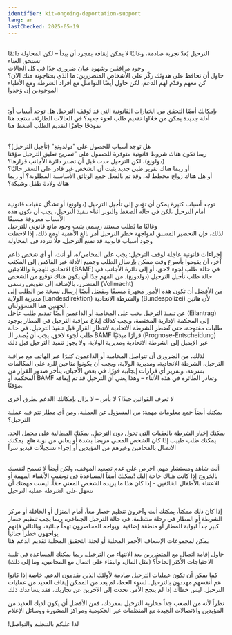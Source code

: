 ```yaml
---
identifier: kit-ongoing-deportation-support
lang: ar
lastChecked: 2025-05-19
---
```

<br/> الترحيل يُعدّ تجربة صادمة، وغالبًا لا يمكن إيقافه بمجرد أن يبدأ – لكن المحاولة دائمًا تستحق العناء
<br/> وجود مرافقين وشهود عيان ضروري جدًا في كل الحالات
<br/> حاول أن تحافظ على هدوئك
ركّز على الأشخاص المتضررين: ما الذي يحتاجونه منك الآن؟ كن معهم وقدّم لهم الدعم، لكن حاول أيضًا التواصل مع أفراد الشرطة ومع الأطباء الموجودين إن وُجدوا

<br/> :بإمكانك أيضًا التحقق من الخيارات القانونية التي قد تُوقف الترحيل
هل توجد أسباب أو أدلة جديدة يمكن من خلالها تقديم طلب لجوء جديد؟
في الحالات الطارئة، ستجد هنا نموذجًا جاهزًا لتقديم الطلب
<InternalShortLink identifier="forms">أضغط هنا</InternalShortLink>

<br/> هل توجد أسباب للحصول على "دولدونغ" (تأجيل الترحيل)؟
<br/> ربما تكون هناك شروط قانونية متوفرة للحصول على "تصريح تعليق الترحيل مؤقتا (دولونغ)، لكن الترحيل حدث قبل أن تصدر دائرة الأجانب قرارها؟
<br/> أو ربما هناك تقرير طبي جديد يثبت أن الشخص غير قادر على السفر حاليًا؟
<br/> أو هل هناك زواج مخطط له، وقد تم بالفعل جمع الوثائق الأساسية المطلوبة؟
أو ربما هناك ولادة طفل وشيكة؟

<br/> توجد أسباب كثيرة يمكن أن تؤدي إلى تأجيل الترحيل (دولونغ) أو تشكّل عقبات قانونية أمام الترحيل
،لكن في حالة الضغط والتوتر أثناء تنفيذ الترحيل، يجب أن تكون هذه الأسباب معروفة مسبقًا
<br/> وغالبًا ما يُطلب مستند رسمي يثبت وجود مانع قانوني للترحيل
<br/> لذلك، فإن التحضير المسبق لمواجهة خطر الترحيل أمر بالغ الأهمية
!ومع ذلك، إذا لاحظت وجود أسباب قانونية قد تمنع الترحيل، فلا تتردد في المحاولة

إجراءات قانونية عاجلة لوقف الترحيل: يجب على المحامي/ة، أو أنت، أو أي شخص داعم آخر، أن يقوموا بأسرع وقت ممكن بإرسال الطلب وجميع الأدلة عبر الفاكس إلى المكتب الاتحادي للهجرة واللاجئين
(BAMF)
 في حالة طلب لجوء لاحق، أو إلى دائرة الأجانب في حالة طلب تأجيل الترحيل (دولدونغ). من المهم جدًا أن يكون هناك توقيع من الشخص المتضرر، بالإضافة إلى تفويض رسمي
(Vollmacht)
<br/> من الأفضل أن تكون هذه الأمور مجهزة مسبقًا
ويفضل أيضًا إرسال نسخة من الطلب إلى مديرية الولاية
(Landesdirektion)
 والشرطة الاتحادية
(Bundespolizei)
لأن هاتين الجهتين هما المسؤولتان،
<br/> عن تنفيذ الترحيل
يجب على المحامية أو الداعمين أيضًا تقديم طلب عاجل
(Eilantrag)
 إلى المحكمة الإدارية المختصة، ويجب كذلك إبلاغ مراقبة الترحيل في المطار بوجود طلبات مفتوحة، حتى تُضطر الشرطة الاتحادية
لانتظار القرار قبل تنفيذ الترحيل. في حالة طلب لجوء لاحق، يجب أن يُصدر الـ
BAMF
 قرارًا مبدئيًا
(Prognose-Entscheidung)
 عبر الإيميل إلى الشرطة الاتحادية ومديرية الولاية، ولا يجوز تنفيذ
!الترحيل قبل ذلك

لذلك، من الضروري أن تتواصل المحامية أو الداعمون كثيرًا عبر الهاتف مع مراقبة الترحيل، الشرطة الاتحادية، ومديرية الولاية، ويجب أن يكونوا متاحين للرد على المكالمات بسرعة، وتمرير أي قرارات
إيجابية فورًا. في بعض الأحيان، يتأخر صدور القرار من المحكمة أو
BAMF
وتغادر الطائرة في هذه الأثناء – وهذا يعني أن الترحيل قد تم إيقافه مؤقتًا. 

لا تعرف القوانين جيدًا؟ لا بأس – لا يزال بإمكانك
!الدعم بطرق أخرى

ﻳﻤﻜﻨﻚ ﺃﻳﻀﺎً ﺟﻤﻊ ﻣﻌﻠﻮﻣﺎﺕ ﻣﻬﻤﺔ: ﻣﻦ ﺍﻟﻤﺴﺆﻭﻝ ﻋﻦ ﺍﻟﻌﻤﻠﻴﺔ، ﻭﻣﻦ ﺃﻱ ﻣﻄﺎﺭ ﺗﺘﻢ فيه ﻋﻤﻠﻴﺔ ﺍﻟﺘﺮﺣﻴﻞ؟

ﻳﻤﻜﻨﻚ ﺇﺧﺒﺎﺭ ﺍﻟﺸﺮﻃﺔ ﺑﺎﻟﻌﻘﺒﺎﺕ ﺍﻟﺘﻲ ﺗﺤﻮﻝ ﺩﻭﻥ ﺍﻟﺘﺮﺣﻴﻞ. ﻳﻤﻜﻨﻚ ﺍﻟﻤﻄﺎﻟﺒﺔ ﻋﻠﻰ ﻣﺤﻤﻞ ﺍﻟﺠﺪ. ﻳﻤﻜﻨﻚ ﻃﻠﺐ ﻃﺒﻴﺐ ﺇﺫﺍ ﻛﺎﻥ ﺍﻟﺸﺨﺺ ﺍﻟﻤﻌﻨﻲ ﻣﺮﻳﻀﺎً ﺑﺸﺪﺓ ﺃﻭ ﻳﻌﺎﻧﻲ ﻣﻦ ﻧﻮﺑﺔ ﻫﻠﻊ. ﻳﻤﻜﻨﻚ ﺍﻻﺗﺼﺎﻝ ﺑﺎﻟﻤﺤﺎﻣﻴﻦ ﻭﻏﻴﺮﻫﻢ ﻣﻦ ﺍﻟﻤﺆﻳﺪﻳﻦ ﺃﻭ ﺇﺟﺮﺍﺀ ﺗﺴﺠﻴﻼﺕ ﻓﻴﺪﻳﻮ ﺳﺮﺍً

<br/> ﺃﻧﺖ ﺷﺎﻫﺪ ﻭﻣﺴﺘﺸﺎﺭ ﻣﻬﻢ. ﺍﺣﺮﺹ ﻋﻠﻰ ﻋﺪﻡ ﺗﺼﻌﻴﺪ ﺍﻟﻤﻮﻗﻒ، ﻭﻟﻜﻦ ﺃﻳﻀﺎً ﻻ ﺗﺴﻤﺢ ﻟﻨﻔﺴﻚ ﺑﺎﻟﺨﺮﻭﺝ ﺇﺫﺍ ﻛﺎﻧﺖ ﻫﻨﺎﻙ ﺣﺎﺟﺔ ﺇﻟﻴﻚ
!ﻳﻤﻜﻨﻚ ﺃﻳﻀﺎً ﺍﻟﻤﺴﺎﻋﺪﺓ ﻓﻲ ﺗﻮﺿﻴﺐ ﺍﻷﺷﻴﺎﺀ ﺍﻟﻤﻬﻤﺔ ﺃﻭ ﺍﻻﻋﺘﻨﺎﺀ ﺑﺎﻷﻃﻔﺎﻝ ﺍﻟﺨﺎﺋﻔﻴﻦ - ﺇﺫﺍ ﻛﺎﻥ ﻫﺬﺍ ﻣﺎ ﻳﺮﻳﺪﻩ ﺍﻟﺸﺨﺺ ﺍﻟﻤﻌﻨﻲ ﺣﻘﺎً. ﻟﻴﺴﺖ ﻣﻬﻤﺘﻚ ﺃﻥ ﺗﺴﻬﻞ ﻋﻠﻰ ﺍﻟﺸﺮﻃﺔ ﻋﻤﻠﻴﺔ ﺍﻟﺘﺮﺣﻴﻞ

<br/> ﺇﺫﺍ ﻛﺎﻥ ﺫﻟﻚ ﻣﻤﻜﻨﺎً، ﻳﻤﻜﻨﻚ ﺃﻧﺖ ﻭﺁﺧﺮﻭﻥ ﺗﻨﻈﻴﻢ ﺣﺼﺎﺭ ﻣﻌﺎً، ﺃﻣﺎﻡ ﺍﻟﻤﻨﺰﻝ ﺃﻭ ﺍﻟﺤﺎﻓﻠﺔ ﺃﻭ ﻣﺮﻛﺰ ﺍﻟﺸﺮﻃﺔ ﺃﻭ ﺍﻟﻤﻄﺎﺭ ﻓﻲ ﺭﺣﻠﺔ ﻣﻨﺘﻈﻤﺔ. ﻓﻲ ﺣﺎﻟﺔ ﺍﻟﺘﺮﺣﻴﻞ ﺍﻟﺠﻤﺎﻋﻲ، ﺭﺑﻤﺎ ﻳﺠﺐ ﺗﻨﻈﻴﻢ ﺣﺼﺎﺭ ﻛﺒﻴﺮ ﺟﺪﺍً ﻟﺒﻮﺍﺑﺔ ﺍﻟﻤﻄﺎﺭ ﺃﻭ ﻣﻨﻄﻘﺔ ﺇﺿﺎﻓﻴﺔ. ﻭﻳﻮﺍﺟﻪ ﺍﻟﻤﺤﺎﺻﺮِﻭﻥ ﺗﻬﻤﺎً ﺟﻨﺎﺋﻴﺔ، ﻭﺑﺎﻟﺘﺎﻟﻲ ﻓﺈﻧﻬﻢ ﻳﻮﺍﺟﻬﻮﻥ ﺧﻄﺮﺍً ﺟﻨﺎﺋﻴﺎً
<br/> ﻳﻤﻜﻦ ﻟﻤﺠﻤﻮﻋﺎﺕ ﺍﻹﺳﻌﺎﻑ ﺍﻷﺣﻤﺮ ﺍﻟﻤﺤﻠﻴﺔ ﺃﻭ ﻟﺠﻨﺔ ﺍﻟﺘﺤﻘﻴﻖ ﺍﻟﻤﺤﻠﻴﺔ ﺗﻘﺪﻳﻢ ﺍﻟﺪﻋﻢ ﻫﻨﺎ

ﺣﺎﻭﻝ ﺇﻗﺎﻣﺔ ﺍﺗﺼﺎﻝ ﻣﻊ ﺍﻟﻤﺘﻀﺮﺭﻳﻦ ﺑﻌﺪ ﺍﻻﻧﺘﻬﺎﺀ ﻣﻦ ﺍﻟﺘﺮﺣﻴﻞ. ﺭﺑﻤﺎ ﻳﻤﻜﻨﻚ ﺍﻟﻤﺴﺎﻋﺪﺓ ﻓﻲ ﺗﻠﺒﻴﺔ ﺍﻻﺣﺘﻴﺎﺟﺎﺕ ﺍﻷﻛﺜﺮ ﺇﻟﺤﺎﺣﺎً؟
(ﻣﺜﻞ ﺍﻟﻤﺎﻝ، ﻭﺍﻟﺒﻘﺎﺀ ﻋﻠﻰ ﺍﺗﺼﺎﻝ ﻣﻊ ﺍﻟﻤﺤﺎﻣﻴﻦ، ﻭﻣﺎ ﺇﻟﻰ ﺫﻟﻚ)

ﻛﻤﺎ ﻳﻤﻜﻦ ﺃﻥ ﺗﻜﻮﻥ ﻋﻤﻠﻴﺎﺕ ﺍﻟﺘﺮﺣﻴﻞ ﺻﺎﺩﻣﺔ ﻷﻭﻟﺌﻚ ﺍﻟﺬﻳﻦ ﻳﻘﺪﻣﻮﻥ ﺍﻟﺪﻋﻢ. ﺧﺎﺻﺔ ﺇﺫﺍ ﻛﺎﻧﻮﺍ ﻫﻢ ﺃﻧﻔﺴﻬﻢ ﻣﻬﺪﺩﻭﻥ ﺑﺎﻟﺘﺮﺣﻴﻞ. ﻟﺴﻮﺀ ﺍﻟﺤﻆ، ﻟﻢ ﻳﻌﺪ ﻣﻦ ﺍﻟﻤﻤﻜﻦ ﺇﻳﻘﺎﻑ ﺍﻟﻌﺪﻳﺪ ﻣﻦ ﻋﻤﻠﻴﺎﺕ ﺍﻟﺘﺮﺣﻴﻞ. ﻟﻴﺲ ﺧﻄﺄﻙ ﺇﺫﺍ ﻟﻢ ﻳﻨﺠﺢ
ﺍﻷﻣﺮ. ﺗﺤﺪﺙ ﺇﻟﻰ ﺍﻵﺧﺮﻳﻦ ﻋﻦ ﺗﺠﺎﺭﺑﻚ، ﻓﻘﺪ ﻳﺴﺎﻋﺪﻙ ﺫﻟﻚ

ﻧﻈﺮﺍً ﻷﻧﻪ ﻣﻦ ﺍﻟﺼﻌﺐ ﺟﺪﺍً ﻣﺤﺎﺭﺑﺔ ﺍﻟﺘﺮﺣﻴﻞ ﺑﻤﻔﺮﺩﻙ، ﻓﻤﻦ ﺍﻷﻓﻀﻞ ﺃﻥ ﻳﻜﻮﻥ ﻟﺪﻳﻚ ﺍﻟﻌﺪﻳﺪ ﻣﻦ ﺍﻟﻤﺆﻳﺪﻳﻦ ﻭﺍﻻﺗﺼﺎﻻﺕ ﺍﻟﺠﻴﺪﺓ ﻣﻊ ﺍﻟﻤﻨﻈﻤﺎﺕ ﻏﻴﺮ ﺍﻟﺤﻜﻮﻣﻴﺔ ﻭﻣﺮﺍﻛﺰ ﺍﻟﻤﺸﻮﺭﺓ ﻭﻭﺳﺎﺋﻞ ﺍﻹﻋﻼﻡ

!ﻟﺬﺍ عليكم ﺑﺎﻟﺘﻨﻈﻴﻢ ﻭﺍﻟﺘﻮﺍﺻﻞ
